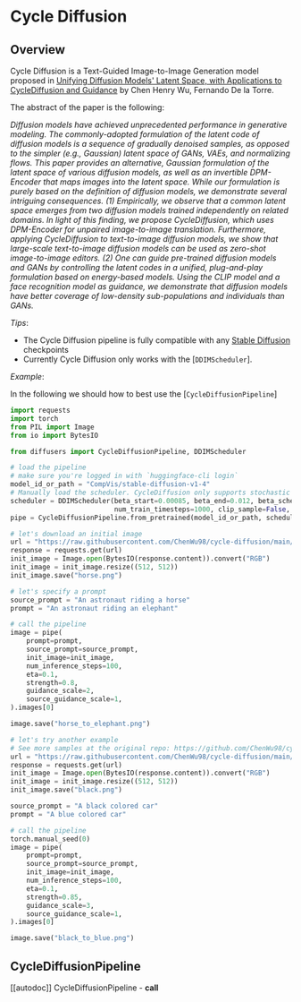 <!--Copyright 2022 The HuggingFace Team. All rights reserved.

Licensed under the Apache License, Version 2.0 (the "License"); you may not use this file except in compliance with
the License. You may obtain a copy of the License at

http://www.apache.org/licenses/LICENSE-2.0

Unless required by applicable law or agreed to in writing, software distributed under the License is distributed on
an "AS IS" BASIS, WITHOUT WARRANTIES OR CONDITIONS OF ANY KIND, either express or implied. See the License for the
specific language governing permissions and limitations under the License.
-->

# Cycle Diffusion

## Overview

Cycle Diffusion is a Text-Guided Image-to-Image Generation model proposed in [Unifying Diffusion Models' Latent Space, with Applications to CycleDiffusion and Guidance](https://arxiv.org/abs/2210.05559) by Chen Henry Wu, Fernando De la Torre.

The abstract of the paper is the following:

*Diffusion models have achieved unprecedented performance in generative modeling. The commonly-adopted formulation of the latent code of diffusion models is a sequence of gradually denoised samples, as opposed to the simpler (e.g., Gaussian) latent space of GANs, VAEs, and normalizing flows. This paper provides an alternative, Gaussian formulation of the latent space of various diffusion models, as well as an invertible DPM-Encoder that maps images into the latent space. While our formulation is purely based on the definition of diffusion models, we demonstrate several intriguing consequences. (1) Empirically, we observe that a common latent space emerges from two diffusion models trained independently on related domains. In light of this finding, we propose CycleDiffusion, which uses DPM-Encoder for unpaired image-to-image translation. Furthermore, applying CycleDiffusion to text-to-image diffusion models, we show that large-scale text-to-image diffusion models can be used as zero-shot image-to-image editors. (2) One can guide pre-trained diffusion models and GANs by controlling the latent codes in a unified, plug-and-play formulation based on energy-based models. Using the CLIP model and a face recognition model as guidance, we demonstrate that diffusion models have better coverage of low-density sub-populations and individuals than GANs.*

*Tips*:
- The Cycle Diffusion pipeline is fully compatible with any [Stable Diffusion](./stable_diffusion) checkpoints
- Currently Cycle Diffusion only works with the [`DDIMScheduler`].

*Example*:

In the following we should how to best use the [`CycleDiffusionPipeline`]

```python
import requests
import torch
from PIL import Image
from io import BytesIO

from diffusers import CycleDiffusionPipeline, DDIMScheduler

# load the pipeline
# make sure you're logged in with `huggingface-cli login`
model_id_or_path = "CompVis/stable-diffusion-v1-4"
# Manually load the scheduler. CycleDiffusion only supports stochastic schedulers.
scheduler = DDIMScheduler(beta_start=0.00085, beta_end=0.012, beta_schedule="scaled_linear",
                          num_train_timesteps=1000, clip_sample=False, set_alpha_to_one=False)
pipe = CycleDiffusionPipeline.from_pretrained(model_id_or_path, scheduler=scheduler).to("cuda")

# let's download an initial image
url = "https://raw.githubusercontent.com/ChenWu98/cycle-diffusion/main/data/dalle2/An%20astronaut%20riding%20a%20horse.png"
response = requests.get(url)
init_image = Image.open(BytesIO(response.content)).convert("RGB")
init_image = init_image.resize((512, 512))
init_image.save("horse.png")

# let's specify a prompt
source_prompt = "An astronaut riding a horse"
prompt = "An astronaut riding an elephant"

# call the pipeline
image = pipe(
    prompt=prompt,
    source_prompt=source_prompt,
    init_image=init_image,
    num_inference_steps=100,
    eta=0.1,
    strength=0.8,
    guidance_scale=2,
    source_guidance_scale=1,
).images[0]

image.save("horse_to_elephant.png")

# let's try another example
# See more samples at the original repo: https://github.com/ChenWu98/cycle-diffusion
url = "https://raw.githubusercontent.com/ChenWu98/cycle-diffusion/main/data/dalle2/A%20black%20colored%20car.png"
response = requests.get(url)
init_image = Image.open(BytesIO(response.content)).convert("RGB")
init_image = init_image.resize((512, 512))
init_image.save("black.png")

source_prompt = "A black colored car"
prompt = "A blue colored car"

# call the pipeline
torch.manual_seed(0)
image = pipe(
    prompt=prompt,
    source_prompt=source_prompt,
    init_image=init_image,
    num_inference_steps=100,
    eta=0.1,
    strength=0.85,
    guidance_scale=3,
    source_guidance_scale=1,
).images[0]

image.save("black_to_blue.png")
```

## CycleDiffusionPipeline
[[autodoc]] CycleDiffusionPipeline
	- __call__
